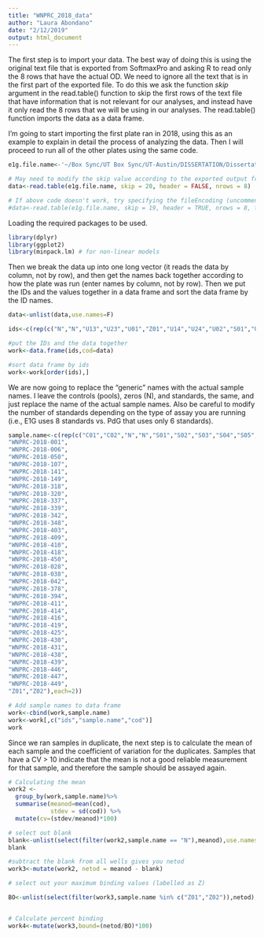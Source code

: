 ```yaml
---
title: "WNPRC_2018_data"
author: "Laura Abondano"
date: "2/12/2019"
output: html_document
---
```


The first step is to import your data. The best way of doing this is using the original text file that is exported from SoftmaxPro and asking R to read only the 8 rows that have the actual OD. We need to ignore all the text that is in the first part of the exported file. To do this we ask the function *skip* argument in the read.table() function to skip the first rows of the text file that have information that is not relevant for our analyses, and instead have it only read the 8 rows that we will be using in our analyses. The read.table() function imports the data as a data frame. 

I'm going to start importing the first plate ran in 2018, using this as an example to explain in detail the process of analyzing the data. Then I will proceed to run all of the other plates using the same code. 

```r
e1g.file.name<-'~/Box Sync/UT Box Sync/UT-Austin/DISSERTATION/Dissertation_R/Hormones_R/Diss_Hormones_R/WNPRCSoftmax2018/E1G - Woolly 20181101 PoolsPlate.txt'

# May need to modify the skip value according to the exported output from SoftmaxPro
data<-read.table(e1g.file.name, skip = 20, header = FALSE, nrows = 8) 

# If above code doesn't work, try specifying the fileEncoding (uncomment the following line of code):
#data<-read.table(e1g.file.name, skip = 19, header = TRUE, nrows = 8, fileEncoding = "UCS-2LE") 
```

Loading the required packages to be used. 

```r
library(dplyr)
library(ggplot2)
library(minpack.lm) # for non-linear models
```

Then we break the data up into one long vector (it reads the data by column, not by row), and then get the names back together according to how the plate was run (enter names by column, not by row). Then we put the IDs and the values together in a data frame and sort the data frame by the ID names.

```r
data<-unlist(data,use.names=F) 

ids<-c(rep(c("N","N","U13","U23","U01","Z01","U14","U24","U02","S01","U15","U25","U03","S02","U16","U26","U04","S03","U17","U27","U05","S04","C01","U28","U06","S05","C02","U29","U07","S06","U18","U30","U08","S07","U19","U31","U09","S08","U20","U32","U10","Z02","U21","U33","U11","U12","U22","U34"),each=2))

#put the IDs and the data together
work<-data.frame(ids,cod=data)

#sort data frame by ids
work<-work[order(ids),]
```

We are now going to replace the "generic" names with the actual sample names. I leave the controls (pools), zeros (N), and standards, the same, and just replace the name of the actual sample names. Also be careful to modify the number of standards depending on the type of assay you are running (i.e., E1G uses 8 standards vs. PdG that uses only 6 standards). 

```r
sample.name<-c(rep(c("C01","C02","N","N","S01","S02","S03","S04","S05","S06","S07","S08",
"WNPRC-2018-001",
"WNPRC-2018-006",
"WNPRC-2018-050",
"WNPRC-2018-107",
"WNPRC-2018-141",
"WNPRC-2018-149",
"WNPRC-2018-318",
"WNPRC-2018-320",
"WNPRC-2018-337",
"WNPRC-2018-339",
"WNPRC-2018-342",
"WNPRC-2018-348",
"WNPRC-2018-403",
"WNPRC-2018-409",
"WNPRC-2018-410",
"WNPRC-2018-418",
"WNPRC-2018-450",
"WNPRC-2018-028",
"WNPRC-2018-038",
"WNPRC-2018-042",
"WNPRC-2018-378",
"WNPRC-2018-394",
"WNPRC-2018-411",
"WNPRC-2018-414",
"WNPRC-2018-416",
"WNPRC-2018-419",
"WNPRC-2018-425",
"WNPRC-2018-430",
"WNPRC-2018-431",
"WNPRC-2018-438",
"WNPRC-2018-439",
"WNPRC-2018-446",
"WNPRC-2018-447",
"WNPRC-2018-449",
"Z01","Z02"),each=2))

# Add sample names to data frame
work<-cbind(work,sample.name)
work<-work[,c("ids","sample.name","cod")]
work
```

Since we ran samples in duplicate, the next step is to calculate the mean of each sample and the coefficient of variation for the duplicates. Samples that have a CV > 10 indicate that the mean is not a good reliable measurement for that sample, and therefore the sample should be assayed again. 

```r
# Calculating the mean
work2 <-
  group_by(work,sample.name)%>%
  summarise(meanod=mean(cod),
            stdev = sd(cod)) %>%
  mutate(cv=(stdev/meanod)*100)

# select out blank 
blank<-unlist(select(filter(work2,sample.name == "N"),meanod),use.names=F)
blank

#subtract the blank from all wells gives you netod
work3<-mutate(work2, netod = meanod - blank)

# select out your maximum binding values (labelled as Z) 

BO<-unlist(select(filter(work3,sample.name %in% c("Z01","Z02")),netod),use.names=F) %>% mean(.)


# Calculate percent binding
work4<-mutate(work3,bound=(netod/BO)*100) 

```